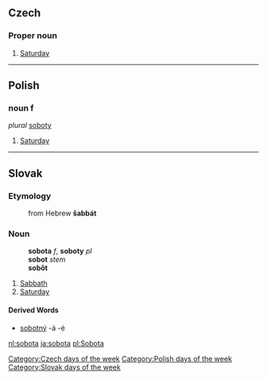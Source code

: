 == Czech ==
=== Proper noun ===
# [[Saturday]]
----

==Polish==
===noun f===
''plural'' [[soboty]]

# [[Saturday]]

----
==Slovak==
===Etymology===
:from Hebrew '''šabbát''' <!-- Can someone please rewrite that in Hebrew letters -->
===Noun===
:'''sobota''' ''f'', '''soboty''' ''pl''
:'''sobot''' ''stem''
:'''sobôt''' ''{{genpl}}''
:{{decpat}} {{zena}}
# [[Sabbath]]
# [[Saturday]]
====Derived Words====
* [[sobotný]] -á -é


[[Category:Czech days of the week]]
[[Category:Polish days of the week]]
[[Category:Slovak days of the week]]

[[nl:sobota]]
[[ja:sobota]]
[[pl:Sobota]]